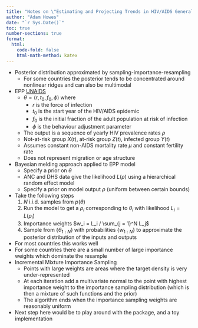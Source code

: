 ```yaml
---
title: "Notes on \"Estimating and Projecting Trends in HIV/AIDS Generalized Epidemics Using IMIS\""
author: "Adam Howes"
date: "`r Sys.Date()`"
toc: true
number-sections: true
format: 
  html: 
    code-fold: false
    html-math-method: katex
---
```


* Posterior distribution approximated by sampling-importance-resampling
    * For some countries the posterior tends to be concentrated around nonlinear ridges and can also be multimodal
* EPP [UNAIDS](http://epidem.org/)
    * $\theta = (r, t_0, f_0, \phi)$ where
        * $r$ is the force of infection
        * $t_0$ is the start year of the HIV/AIDS epidemic
        * $f_0$ is the initial fraction of the adult population at risk of infection
        * $\phi$ is the behaviour adjustment parameter
    * The output is a sequence of yearly HIV prevalence rates $\rho$
    * Not-at-risk group $X(t)$, at-risk group $Z(t)$, infected group $Y(t)$
    * Assumes constant non-AIDS mortality rate $\mu$ and constant fertility rate
    * Does not represent migration or age structure
* Bayesian melding approach applied to EPP model
    * Specify a prior on $\theta$
    * ANC and DHS data give the likelihood $L(\rho)$ using a hierarchical random effect model
    * Specify a prior on model output $\rho$ (uniform between certain bounds)
* Take the following steps
  1. $N$ i.i.d. samples from $p(\theta)$
  2. Run the model to get a $\rho_i$ corresponding to $\theta_i$ with likelihood $L_i = L(\rho_i)$
  3. Importance weights $w_i = L_i / \sum_{j = 1}^N L_j$
  4. Sample from $\{\theta_{1:N} \}$ with probabilities $\{ w_{1:N} \}$ to approximate the posterior distribution of the inputs and outputs
* For most countries this works well
* For some countries there are a small number of large importance weights which dominate the resample
* Incremental Mixture Importance Sampling
    * Points with large weights are areas where the target density is very under-represented
    * At each iteration add a multivariate normal to the point with highest importance weight to the importance sampling distribution (which is then a mixture of such functions and the prior)
    * The algorithm ends when the importance sampling weights are reasonably uniform
* Next step here would be to play around with the package, and a toy implementation
